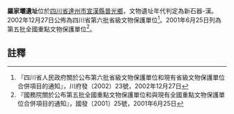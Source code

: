{{msg:四川省文物保護單位
|名稱 = 羅家壩遺址
|編號 = 6
|圖片 = 
|級別 = S6
|分類 = 
|時代 = 新石器-漢
|地点 = [[四川省|四川省]][[達州市|達州市]][[宣漢縣|宣漢縣]][[普光鄉|普光鄉]]
|坐標 =
|登錄 = 2002年12月27日
}}
{{msg:四川省文物保護單位
|名稱 = 羅家壩遺址
|編號 = 103
|圖片 = 
|級別 = 105
|分類 = 
|時代 = 新石器時代至東漢
|地点 = [[四川省|四川省]][[宣漢縣|宣漢縣]]
|坐標 =
|登錄 = 2001年6月25日
}}
'''羅家壩遺址'''位於[[四川省|四川省]][[達州市|達州市]][[宣漢縣|宣漢縣]][[普光鄉|普光鄉]]，文物遺址年代判定為新石器-漢。2002年12月27日公佈為四川省第六批省級文物保護單位<ref>『四川省人民政府關於公布第六批省級文物保護單位和現有省級文物保護單位合併項目的通知』，川府發（2002）23號，2002年12月27日</ref>。2001年6月25日列為第五批全國重點文物保護單位<ref>『國務院關於公布第五批全國重點文物保護單位和與現有全國重點文物保護單位合併項目的通知』，國發〔2001〕25號，2001年6月25日</ref>。
==註釋==
{{reflist}}
{{文物保護單位小作品}}